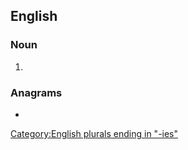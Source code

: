 ==English==

===Noun===
{{head|en|noun form}}

# {{plural of|en|barony}}

===Anagrams===
* {{anagrams|en|a=abeinors|sea robin|searobin}}

[[Category:English plurals ending in "-ies"]]